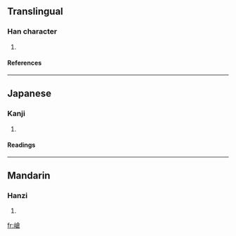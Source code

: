 ==Translingual==
===Han character===
{{Han char|rn=46|rad=山|as=10|sn=13|four=2876<sub>7</sub>|canj=山人戈口 (UOIR)}}
# {{defn|Han|sort=山10}}
====References====
{{Han ref|kx=0317.110|dkj=08332|dj=0617.340|hdz=10791.080|uh=5D62|ud=23906|bh=DD56|bd=56662}}
----
==Japanese==
===Kanji===
{{ja-kanji|grade=|rs=山10}}
# {{defn|Japanese}} 
====Readings====
{{ja-readings|on=[[そう]] (sō)|kun=}}
----
==Mandarin==
===Hanzi===
{{cmn-hanzi|pin=[[cāng]] (cang1)|wg=ts'ang<sup>1</sup>}}
# {{defn|Mandarin}}

[[fr:嵢]]